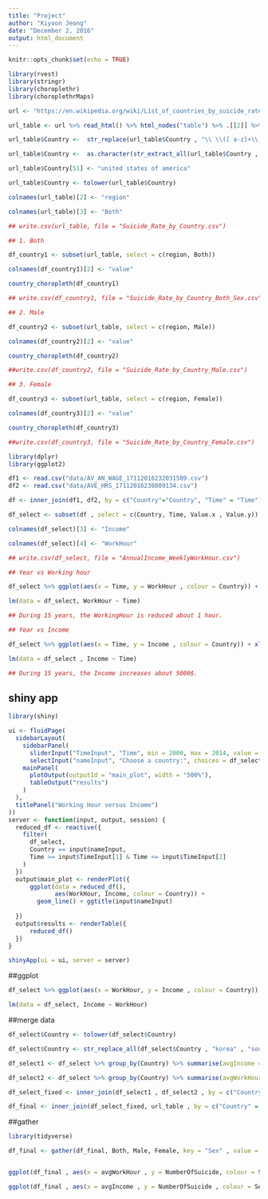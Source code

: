```yaml
---
title: "Project"
author: "Kiyoon Jeong"
date: "December 2, 2016"
output: html_document
---
```


```r
knitr::opts_chunk$set(echo = TRUE)
```

```r
library(rvest)
library(stringr)
library(choroplethr)
library(choroplethrMaps)

url <- "https://en.wikipedia.org/wiki/List_of_countries_by_suicide_rate"

url_table <- url %>% read_html() %>% html_nodes("table") %>% .[[2]] %>% html_table(fill = TRUE)

url_table$Country <-  str_replace(url_table$Country , "\\ \\([ a-z]+\\)" , "")

url_table$Country <-  as.character(str_extract_all(url_table$Country , "([ A-z ]+)"))

url_table$Country[51] <- "united states of america"

url_table$Country <- tolower(url_table$Country)

colnames(url_table)[2] <- "region"

colnames(url_table)[3] <- "Both"

## write.csv(url_table, file = "Suicide_Rate_by_Country.csv")

## 1. Both

df_country1 <- subset(url_table, select = c(region, Both))

colnames(df_country1)[2] <- "value"

country_choropleth(df_country1)

## write.csv(df_country1, file = "Suicide_Rate_by_Country_Both_Sex.csv")

## 2. Male

df_country2 <- subset(url_table, select = c(region, Male))

colnames(df_country2)[2] <- "value"

country_choropleth(df_country2)

##write.csv(df_country2, file = "Suicide_Rate_by_Country_Male.csv")

## 3. Female

df_country3 <- subset(url_table, select = c(region, Female))

colnames(df_country3)[2] <- "value"

country_choropleth(df_country3)

##write.csv(df_country3, file = "Suicide_Rate_by_Country_Female.csv")


```



```r
library(dplyr)
library(ggplot2)

df1 <- read.csv("data/AV_AN_WAGE_17112016232031509.csv")
df2 <- read.csv("data/AVE_HRS_17112016230809134.csv")

df <- inner_join(df1, df2, by = c("Country"="Country", "Time" = "Time"))

df_select <- subset(df , select = c(Country, Time, Value.x , Value.y))

colnames(df_select)[3] <- "Income"

colnames(df_select)[4] <- "WorkHour"

## write.csv(df_select, file = "AnnualIncome_WeeklyWorkHour.csv")

## Year vs Working hour

df_select %>% ggplot(aes(x = Time, y = WorkHour , colour = Country)) + xlab("Year") + ylab("Weekly Working Hour") + geom_line()

lm(data = df_select, WorkHour ~ Time)

## During 15 years, the WorkingHour is reduced about 1 hour.

## Year vs Income

df_select %>% ggplot(aes(x = Time, y = Income , colour = Country)) + xlab("Year") + ylab("Income") + geom_line()

lm(data = df_select , Income ~ Time)

## During 15 years, the Income increases about 5000$.
```

## shiny app

```r

library(shiny)

ui <- fluidPage(
  sidebarLayout(
    sidebarPanel(
      sliderInput("TimeInput", "Time", min = 2000, max = 2014, value = c(2000, 2014)),
      selectInput("nameInput", "Choose a country:", choices = df_select$Country),
    mainPanel(
      plotOutput(outputId = "main_plot", width = "500%"),
      tableOutput("results")
    )
  ),
  titlePanel("Working Hour versus Income")
))
server <- function(input, output, session) {
  reduced_df <- reactive({
    filter(
      df_select, 
      Country == input$nameInput, 
      Time >= input$TimeInput[1] & Time <= input$TimeInput[2]
    )
  })
  output$main_plot <- renderPlot({
      ggplot(data = reduced_df(), 
             aes(WorkHour, Income, colour = Country)) + 
        geom_line() + ggtitle(input$nameInput)
    
  })
  output$results <- renderTable({ 
      reduced_df()
  })
}

shinyApp(ui = ui, server = server)

```


##ggplot

```r

df_select %>% ggplot(aes(x = WorkHour, y = Income , colour = Country)) + xlab("Weekly Working Hour") + ylab("Income") + geom_line()

lm(data = df_select, Income ~ WorkHour)

```

##merge data

```r

df_select$Country <- tolower(df_select$Country)

df_select$Country <- str_replace_all(df_select$Country , "korea" , "south korea")

df_select1 <- df_select %>% group_by(Country) %>% summarise(avgIncome = mean(Income))

df_select2 <- df_select %>% group_by(Country) %>% summarise(avgWorkHour = mean(WorkHour))

df_select_fixed <- inner_join(df_select1 , df_select2 , by = c("Country" = "Country"))

df_final <- inner_join(df_select_fixed, url_table , by = c("Country" = "region"))

```

##gather

```r
library(tidyverse)

df_final <- gather(df_final, Both, Male, Female, key = "Sex" , value = "NumberOfSuicide")


ggplot(df_final , aes(x = avgWorkHour , y = NumberOfSuicide, colour = Sex)) +xlab("Weekly Working Hour") + ylab("Number of Suicide") + geom_point() + geom_smooth()

ggplot(df_final , aes(x = avgIncome , y = NumberOfSuicide , colour = Sex)) + xlab("Annual Income") + ylab("Number of Suicide") + geom_point() + geom_smooth()


```
